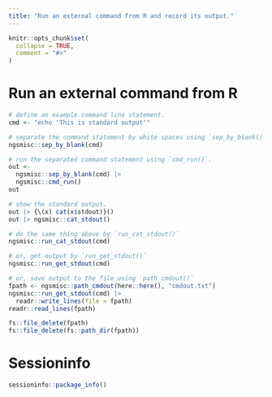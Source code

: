 ```yaml
---
title: "Run an external command from R and record its output."
---
```


```r
knitr::opts_chunk$set(
  collapse = TRUE,
  comment = "#>"
)
```

# Run an external command from R
```r
# define an example command line statement.
cmd <- "echo 'This is standard output'"

# separate the command statement by white spaces using `sep_by_blank()`.
ngsmisc::sep_by_blank(cmd)

# run the separated command statement using `cmd_run()`.
out <-
  ngsmisc::sep_by_blank(cmd) |>
  ngsmisc::cmd_run()
out

# show the standard output.
out |> {\(x) cat(x$stdout)}()
out |> ngsmisc::cat_stdout()

# do the same thing above by `run_cat_stdout()`
ngsmisc::run_cat_stdout(cmd)

# or, get output by `run_get_stdout()`
ngsmisc::run_get_stdout(cmd)

# or, save output to the file using `path_cmdout()`
fpath <- ngsmisc::path_cmdout(here::here(), "cmdout.txt")
ngsmisc::run_get_stdout(cmd) |>
  readr::write_lines(file = fpath)
readr::read_lines(fpath)
```

```r
fs::file_delete(fpath)
fs::file_delete(fs::path_dir(fpath))
```

# Sessioninfo
```r
sessioninfo::package_info()
```
